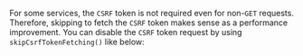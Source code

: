 For some services, the `CSRF` token is not required even for non-`GET` requests.
Therefore, skipping to fetch the `CSRF` token makes sense as a performance improvement.
You can disable the `CSRF` token request by using `skipCsrfTokenFetching()` like below:
